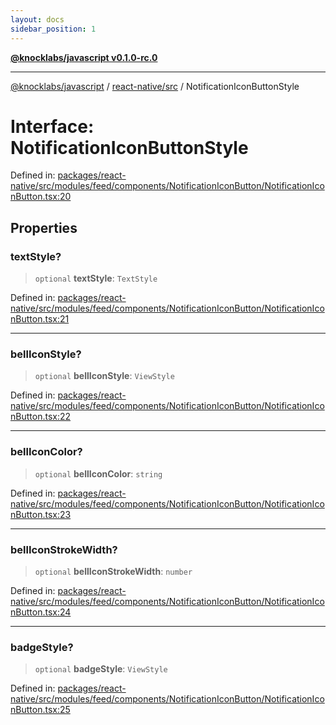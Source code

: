 ```yaml
---
layout: docs
sidebar_position: 1
---
```


[**@knocklabs/javascript v0.1.0-rc.0**](../../../index.mdx)

***

[@knocklabs/javascript](../../../modules.mdx) / [react-native/src](../index.mdx) / NotificationIconButtonStyle

# Interface: NotificationIconButtonStyle

Defined in: [packages/react-native/src/modules/feed/components/NotificationIconButton/NotificationIconButton.tsx:20](https://github.com/knocklabs/javascript/blob/main/packages/react-native/src/modules/feed/components/NotificationIconButton/NotificationIconButton.tsx#L20)

## Properties

### textStyle?

> `optional` **textStyle**: `TextStyle`

Defined in: [packages/react-native/src/modules/feed/components/NotificationIconButton/NotificationIconButton.tsx:21](https://github.com/knocklabs/javascript/blob/main/packages/react-native/src/modules/feed/components/NotificationIconButton/NotificationIconButton.tsx#L21)

***

### bellIconStyle?

> `optional` **bellIconStyle**: `ViewStyle`

Defined in: [packages/react-native/src/modules/feed/components/NotificationIconButton/NotificationIconButton.tsx:22](https://github.com/knocklabs/javascript/blob/main/packages/react-native/src/modules/feed/components/NotificationIconButton/NotificationIconButton.tsx#L22)

***

### bellIconColor?

> `optional` **bellIconColor**: `string`

Defined in: [packages/react-native/src/modules/feed/components/NotificationIconButton/NotificationIconButton.tsx:23](https://github.com/knocklabs/javascript/blob/main/packages/react-native/src/modules/feed/components/NotificationIconButton/NotificationIconButton.tsx#L23)

***

### bellIconStrokeWidth?

> `optional` **bellIconStrokeWidth**: `number`

Defined in: [packages/react-native/src/modules/feed/components/NotificationIconButton/NotificationIconButton.tsx:24](https://github.com/knocklabs/javascript/blob/main/packages/react-native/src/modules/feed/components/NotificationIconButton/NotificationIconButton.tsx#L24)

***

### badgeStyle?

> `optional` **badgeStyle**: `ViewStyle`

Defined in: [packages/react-native/src/modules/feed/components/NotificationIconButton/NotificationIconButton.tsx:25](https://github.com/knocklabs/javascript/blob/main/packages/react-native/src/modules/feed/components/NotificationIconButton/NotificationIconButton.tsx#L25)

